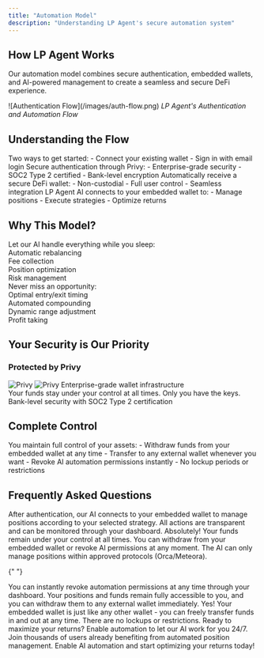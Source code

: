 ```yaml
---
title: "Automation Model"
description: "Understanding LP Agent's secure automation system"
---
```


## How LP Agent Works

Our automation model combines secure authentication, embedded wallets, and AI-powered management to create a seamless and secure DeFi experience.

<Frame>
  ![Authentication Flow](/images/auth-flow.png)
  <em>LP Agent's Authentication and Automation Flow</em>
</Frame>

## Understanding the Flow

<Steps>
  <Step title="User Authentication">
    Two ways to get started:
    - Connect your existing wallet
    - Sign in with email login
  </Step>
  <Step title="Privy Integration">
    Secure authentication through Privy:
    - Enterprise-grade security
    - SOC2 Type 2 certified
    - Bank-level encryption
  </Step>
  <Step title="Embedded Wallet">
    Automatically receive a secure DeFi wallet:
    - Non-custodial
    - Full user control
    - Seamless integration
  </Step>
  <Step title="AI Management">
    LP Agent AI connects to your embedded wallet to:
    - Manage positions
    - Execute strategies
    - Optimize returns
  </Step>
</Steps>

## Why This Model?

<CardGroup cols={2}>
  <Card title="24/7 Management" icon="robot">
    Let our AI handle everything while you sleep:
    <div className="mt-4 space-y-3">
      <div className="flex items-center gap-2">
        <div className="text-primary">
          <Icon className="w-5 h-5" icon="arrows-rotate" />
        </div>
        <span>Automatic rebalancing</span>
      </div>
      <div className="flex items-center gap-2">
        <div className="text-primary">
          <Icon className="w-5 h-5" icon="coins" />
        </div>
        <span>Fee collection</span>
      </div>
      <div className="flex items-center gap-2">
        <div className="text-primary">
          <Icon className="w-5 h-5" icon="chart-line" />
        </div>
        <span>Position optimization</span>
      </div>
      <div className="flex items-center gap-2">
        <div className="text-primary">
          <Icon className="w-5 h-5" icon="shield" />
        </div>
        <span>Risk management</span>
      </div>
    </div>
  </Card>
  <Card title="Maximum Returns" icon="chart-line">
    Never miss an opportunity:
    <div className="mt-4 space-y-3">
      <div className="flex items-center gap-2">
        <div className="text-primary">
          <Icon className="w-5 h-5" icon="clock" />
        </div>
        <span>Optimal entry/exit timing</span>
      </div>
      <div className="flex items-center gap-2">
        <div className="text-primary">
          <Icon className="w-5 h-5" icon="arrow-trend-up" />
        </div>
        <span>Automated compounding</span>
      </div>
      <div className="flex items-center gap-2">
        <div className="text-primary">
          <Icon className="w-5 h-5" icon="sliders" />
        </div>
        <span>Dynamic range adjustment</span>
      </div>
      <div className="flex items-center gap-2">
        <div className="text-primary">
          <Icon className="w-5 h-5" icon="sack-dollar" />
        </div>
        <span>Profit taking</span>
      </div>
    </div>
  </Card>
</CardGroup>

## Your Security is Our Priority

### Protected by Privy

<div className="flex items-center gap-3 mb-4">
  <img
    src="/images/privy-logo-light.png"
    alt="Privy"
    className="h-8 block dark:hidden"
  />
  <img
    src="/images/privy-logo-dark.png"
    alt="Privy"
    className="h-8 hidden dark:block"
  />
  <span className="text-sm text-gray-600 dark:text-gray-400">
    Enterprise-grade wallet infrastructure
  </span>
</div>

<CardGroup cols={2}>
  <Card title="Non-Custodial" icon="lock">
    Your funds stay under your control at all times. Only you have the keys.
  </Card>
  <Card title="Enterprise Grade" icon="shield-check">
    Bank-level security with SOC2 Type 2 certification
  </Card>
</CardGroup>

## Complete Control

<Warning>
  You maintain full control of your assets: - Withdraw funds from your embedded
  wallet at any time - Transfer to any external wallet whenever you want -
  Revoke AI automation permissions instantly - No lockup periods or restrictions
</Warning>

## Frequently Asked Questions

<AccordionGroup>
  <Accordion title="How does the automation work?">
    After authentication, our AI connects to your embedded wallet to manage positions according to your selected strategy. All actions are transparent and can be monitored through your dashboard.
  </Accordion>
  
  <Accordion title="Is my money safe?">
    Absolutely! Your funds remain under your control at all times. You can withdraw from your embedded wallet or revoke AI permissions at any moment. The AI can only manage positions within approved protocols (Orca/Meteora).
  </Accordion>

{" "}

<Accordion title="What if I want to stop automation?">
  You can instantly revoke automation permissions at any time through your
  dashboard. Your positions and funds remain fully accessible to you, and you
  can withdraw them to any external wallet immediately.
</Accordion>

  <Accordion title="Can I move my funds out of the embedded wallet?">
    Yes! Your embedded wallet is just like any other wallet - you can freely transfer funds in and out at any time. There are no lockups or restrictions.
  </Accordion>
</AccordionGroup>

<Note>
  Ready to maximize your returns? Enable automation to let our AI work for you
  24/7. Join thousands of users already benefiting from automated position
  management.
</Note>

<Card title="Start Earning" icon="rocket" href="/quickstart">
  Enable AI automation and start optimizing your returns today!
</Card>
